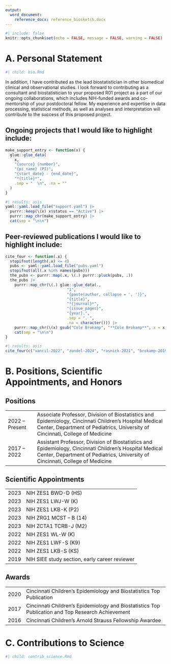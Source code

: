 ```yaml
---
output:
  word_document:
    reference_docx: reference_biosketch.docx
---
```


```r
#| include: false
knitr::opts_chunk$set(echo = FALSE, message = FALSE, warning = FALSE)
```


# A. Personal Statement

```r
#| child: bio.Rmd
```

In addition, I have contributed as the lead biostatistician in other biomedical clinical and observational studies. I look forward to contributing as a consultant and biostatistician to your proposed R01 project as a part of our ongoing collaborations, which includes NIH-funded awards and co-mentorship of your postdoctoral fellow. My experience and expertise in data processing, statistical methods, as well as analyses and interpretation will contribute to the success of this proposed project.

## Ongoing projects that I would like to highlight include:

```r
make_support_entry <- function(x) {
  glue::glue_data(
    x,
    "{source} {number}",
	"{pi_name} (PI)",
    "{start_date} - {end_date}",
    "*{title}*",
    .sep = "  \n", .na = ""
  ) 
}
```

```r
#| results: asis
yaml::yaml.load_file("support.yaml") |>
  purrr::keep(\(x) x$status == "Active") |>
  purrr::map_chr(make_support_entry) |>
  cat(sep = "\n\n")
```

## Peer-reviewed publications I would like to highlight include:

```r
cite_four <- function(.x) {
  stopifnot(length(.x) <= 4)
  pubs <- yaml::yaml.load_file("pubs.yaml")
  stopifnot(all(.x %in% names(pubs)))
  the_pubs <- purrr::map(.x, \(.) purrr::pluck(pubs, .))
  the_pubs |>
    purrr::map_chr(\(.) glue::glue_data(.,
                           "1",
                           "{paste(author, collapse = ', ')}",
                           "{title}",
                           "*{journal}*",
                           "{issue_pages}",
                           "{year}.",
                           .sep = ". ",
                           .na = character())) |>
    purrr::map_chr(\(x) gsub("Cole Brokamp", "**Cole Brokamp**", x = x, fixed = TRUE)) |>
    cat(sep = "\n\n")
}
```

```r
#| results: asis
cite_four(c("vancil-2022", "zundel-2024", "rasnick-2021", "brokamp-2019b"))
```

# B. Positions, Scientific Appointments, and Honors

## Positions

|||
|:-----|:--------------------------|
|2022 – Present |	Associate Professor, Division of Biostatistics and Epidemiology, Cincinnati Children’s Hospital Medical Center, Department of Pediatrics, University of Cincinnati, College of Medicine |
|2017 – 2022 | Assistant Professor, Division of Biostatistics and Epidemiology, Cincinnati Children’s Hospital Medical Center, Department of Pediatrics, University of Cincinnati, College of Medicine|

## Scientific Appointments

|||
|:-----|:------|
| 2023 | NIH ZES1 BWD-D (HS) |
| 2023 | NIH ZES1 LWJ-W (K) |
| 2023 | NIH ZES1 LKB-K (P2) |
| 2023 | NIH ZRG1 MCST – B (14) |
| 2023 | NIH ZCTA1 TCRB-J (M2) |
| 2022 | NIH ZES1 WL-W (K) |
| 2022 | NIH ZES1 LWF-S (K9) |
| 2022 | NIH ZES1 LKB-S (KS) |
| 2019 | NIH SIEE study section, early career reviewer |

## Awards

|      |                                                         |
|:-----|:--------------------------------------------------------|
| 2020 | Cincinnati Children's Epidemiology and Biostatistics Top Publication |
| 2017 | Cincinnati Children's Epidemiology and Biostatistics Top Publication and Top Research Achievement |
| 2016 | Cincinnati Children's Arnold Strauss Fellowship Awardee |

# C. Contributions to Science

```r
#| child: contrib_science.Rmd
```
